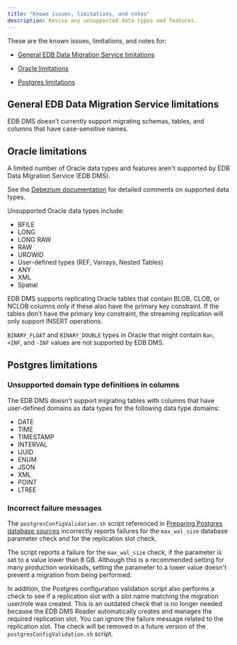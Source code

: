 ```yaml
---
title: "Known issues, limitations, and notes"
description: Revise any unsupported data types and features.  
---
```


These are the known issues, limitations, and notes for:

- [General EDB Data Migration Service limitations](#general-edb-data-migration-service-limitations)

- [Oracle limitations](#oracle-limitations)

- [Postgres limitations](#postgres-limitations)

## General EDB Data Migration Service limitations

EDB DMS doesn’t currently support migrating schemas, tables, and columns that have case-sensitive names.

## Oracle limitations

A limited number of Oracle data types and features aren't supported by EDB Data Migration Service (EDB DMS).

See the [Debezium documentation](https://debezium.io/documentation/reference/2.2/connectors/oracle.html#oracle-data-type-mappings) for detailed comments on supported data types. 

Unsupported Oracle data types include:

- BFILE
- LONG
- LONG RAW
- RAW
- UROWID
- User-defined types (REF, Varrays, Nested Tables)
- ANY
- XML
- Spatial

EDB DMS supports replicating Oracle tables that contain BLOB, CLOB, or NCLOB columns only if these also have the primary key constraint. If the tables don't have the primary key constraint, the streaming replication will only support INSERT operations.

`BINARY_FLOAT` and `BINARY_DOUBLE` types in Oracle that might contain `Nan`, `+INF`, and `-INF` values are not supported by EDB DMS.

## Postgres limitations

### Unsupported domain type definitions in columns

The EDB DMS doesn't support migrating tables with columns that have user-defined domains as data types for the following data type domains:

- DATE
- TIME
- TIMESTAMP
- INTERVAL
- UUID
- ENUM
- JSON
- XML
- POINT
- LTREE

### Incorrect failure messages

The `postgresConfigValidation.sh` script referenced in [Preparing Postgres database sources](getting_started/preparing_db/preparing_postgres_source_databases) incorrectly reports failures for the `max_wal_size` database parameter check and for the replication slot check. 

The script reports a failure for the `max_wal_size` check, if the parameter is set to a value lower than 8&nbsp;GB. Although this is a recommended setting for many production workloads, setting the parameter to a lower value doesn't prevent a migration from being performed. 

In addition, the Postgres configuration validation script also performs a check to see if a replication slot with a slot name matching the migration user/role was created. This is an outdated check that is no longer needed because the EDB DMS Reader automatically creates and manages the required replication slot. You can ignore the failure message related to the replication slot. The check will be removed in a future version of the `postgresConfigValidation.sh` script.